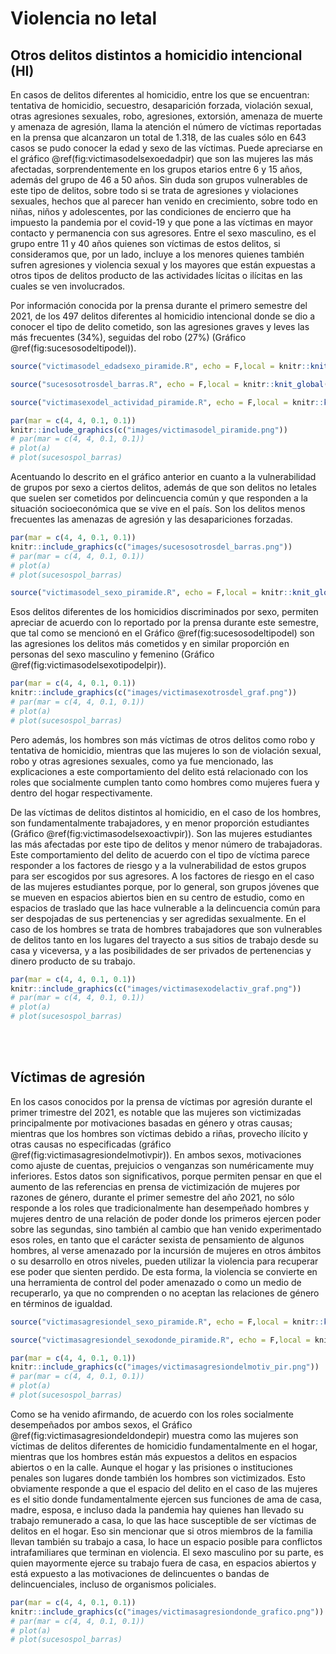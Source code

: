 # Violencia no letal

## Otros delitos distintos a homicidio intencional (HI)

<!---BLOCK_MULTICOL_START--->


En casos de delitos diferentes al homicidio, entre los que se encuentran: tentativa de homicidio, secuestro, desaparición forzada, violación sexual, otras agresiones sexuales, robo, agresiones, extorsión, amenaza de muerte y amenaza de agresión, llama la atención el número de víctimas reportadas en la prensa que alcanzaron un total de 1.318, de las cuales sólo en 643 casos se pudo conocer la edad y sexo de las víctimas. Puede apreciarse en el gráfico \@ref(fig:victimasodelsexoedadpir) que son las mujeres las más afectadas, sorprendentemente en los grupos etarios entre 6 y 15 años, además del grupo de 46 a 50 años. Sin duda son grupos vulnerables de este tipo de delitos, sobre todo si se trata de agresiones y violaciones sexuales, hechos que al parecer han venido en crecimiento, sobre todo en niñas, niños y adolescentes, por las condiciones de encierro que ha impuesto la pandemia por el covid-19 y que pone a las víctimas en mayor contacto y permanencia con sus agresores. Entre el sexo masculino, es el grupo entre 11 y 40 años quienes son víctimas de estos delitos, si consideramos que, por un lado, incluye a los menores quienes  también sufren agresiones y violencia sexual y los mayores que están expuestas a otros tipos de delitos producto de las actividades lícitas o ilícitas en las cuales se ven involucrados.

Por información conocida por la prensa durante el primero semestre del 2021, de los 497 delitos diferentes al homicidio intencional donde se dio a conocer el tipo de delito cometido, son las agresiones graves y leves las más frecuentes (34%), seguidas del robo (27%) (Gráfico \@ref(fig:sucesosodeltipodel)). 

```r
source("victimasodel_edadsexo_piramide.R", echo = F,local = knitr::knit_global())
```

```r
source("sucesosotrosdel_barras.R", echo = F,local = knitr::knit_global())
```

```r
source("victimasexodel_actividad_piramide.R", echo = F,local = knitr::knit_global())
```

```r
par(mar = c(4, 4, 0.1, 0.1))
knitr::include_graphics(c("images/victimasodel_piramide.png"))
# par(mar = c(4, 4, 0.1, 0.1))
# plot(a)
# plot(sucesospol_barras)
```

Acentuando lo descrito en el gráfico anterior en cuanto a la vulnerabilidad de grupos por sexo a ciertos delitos, además de que son delitos no letales que suelen ser cometidos por delincuencia común y que responden a la situación socioeconómica que se vive en el país. Son los delitos menos frecuentes las amenazas de agresión y las desapariciones forzadas.

```r
par(mar = c(4, 4, 0.1, 0.1))
knitr::include_graphics(c("images/sucesosotrosdel_barras.png"))
# par(mar = c(4, 4, 0.1, 0.1))
# plot(a)
# plot(sucesospol_barras)
```


```r
source("victimasodel_sexo_piramide.R", echo = F,local = knitr::knit_global())
```

Esos delitos diferentes de los homicidios discriminados por sexo, permiten apreciar de acuerdo con lo reportado por la prensa durante este semestre, que tal como se mencionó en el Gráfico \@ref(fig:sucesosodeltipodel) son las agresiones los delitos más cometidos y en similar proporción en personas del sexo masculino y femenino (Gráfico \@ref(fig:victimasodelsexotipodelpir)). 

```r
par(mar = c(4, 4, 0.1, 0.1))
knitr::include_graphics(c("images/victimasexotrosdel_graf.png"))
# par(mar = c(4, 4, 0.1, 0.1))
# plot(a)
# plot(sucesospol_barras)
```

Pero además, los hombres son más víctimas de otros delitos como robo y tentativa de homicidio, mientras que las mujeres lo son de violación sexual, robo y otras agresiones sexuales, como ya fue mencionado, las explicaciones a este comportamiento del delito está relacionado con los roles que socialmente cumplen tanto como hombres como mujeres fuera y dentro del hogar respectivamente.

De las víctimas de delitos distintos al homicidio, en el caso de los hombres, son fundamentalmente trabajadores, y en menor proporción estudiantes (Gráfico \@ref(fig:victimasodelsexoactivpir)). Son las mujeres estudiantes las más afectadas por este tipo de delitos y menor número de trabajadoras. Este comportamiento del delito de acuerdo con el tipo de víctima parece responder a los factores de riesgo y a la vulnerabilidad de estos grupos para ser escogidos por sus agresores. A los factores de riesgo en el caso de las mujeres estudiantes porque, por lo general, son grupos jóvenes que se mueven en espacios abiertos bien en su centro de estudio, como en espacios de traslado que las hace vulnerable a la delincuencia común para ser despojadas de sus pertenencias y ser agredidas sexualmente. En el caso de los hombres se trata de hombres trabajadores que son vulnerables de delitos tanto en los lugares del trayecto a sus sitios de trabajo desde su casa y viceversa, y a las posibilidades de ser privados de pertenencias y dinero producto de su trabajo.

```r
par(mar = c(4, 4, 0.1, 0.1))
knitr::include_graphics(c("images/victimasexodelactiv_graf.png"))
# par(mar = c(4, 4, 0.1, 0.1))
# plot(a)
# plot(sucesospol_barras)
```


<!---BLOCK_MULTICOL_STOP{widths: [3,3], space: 0.2, sep: true}--->

<br>
<br>

## Víctimas de agresión

<!---BLOCK_MULTICOL_START--->


En los casos conocidos por la prensa de víctimas por agresión durante el primer trimestre del 2021, es notable que las mujeres son victimizadas principalmente por motivaciones basadas en género y otras causas; mientras que los hombres son víctimas debido a riñas, provecho ilícito y otras causas no especificadas (gráfico \@ref(fig:victimasagresiondelmotivpir)). En ambos sexos, motivaciones como ajuste de cuentas, prejuicios o venganzas son numéricamente muy inferiores. Estos datos son significativos, porque permiten pensar en que el aumento de las referencias en prensa de victimización de mujeres por razones de género, durante el primer semestre del año 2021, no sólo responde a los roles que tradicionalmente han desempeñado hombres y mujeres dentro de una relación de poder donde los  primeros ejercen poder sobre las segundas, sino también al cambio que han venido experimentado esos roles, en tanto que el carácter sexista de pensamiento de algunos hombres, al verse amenazado por la incursión de mujeres en otros ámbitos o su desarrollo en otros niveles, pueden utilizar la violencia para recuperar ese poder que sienten perdido. De esta forma, la violencia se convierte en una herramienta de control del poder amenazado o como un medio de recuperarlo, ya que no comprenden o no aceptan las relaciones de género en términos de igualdad.

```r
source("victimasagresiondel_sexo_piramide.R", echo = F,local = knitr::knit_global())
```


```r
source("victimasagresiondel_sexodonde_piramide.R", echo = F,local = knitr::knit_global())
```

```r
par(mar = c(4, 4, 0.1, 0.1))
knitr::include_graphics(c("images/victimasagresiondelmotiv_pir.png"))
# par(mar = c(4, 4, 0.1, 0.1))
# plot(a)
# plot(sucesospol_barras)
```

Como se ha venido afirmando, de acuerdo con los roles socialmente desempeñados por ambos sexos, el Gráfico \@ref(fig:victimasagresiondeldondepir) muestra como las mujeres son víctimas de delitos diferentes de homicidio fundamentalmente en el hogar, mientras que los hombres están más expuestos a delitos en espacios abiertos o en la calle. Aunque el hogar y las prisiones o instituciones penales son lugares donde también los hombres son victimizados. Esto obviamente responde a que el espacio del delito en el caso de las mujeres es el sitio donde fundamentalmente ejercen sus funciones de ama de casa, madre, esposa, e incluso dada la pandemia hay quienes han llevado su trabajo remunerado a casa, lo que las hace susceptible de ser víctimas de delitos en el hogar. Eso sin mencionar que si otros miembros de la familia llevan también su trabajo a casa, lo hace un espacio posible para conflictos intrafamiliares que terminan en violencia. El sexo masculino por su parte, es quien mayormente ejerce su trabajo fuera de casa, en espacios abiertos y está expuesto a las motivaciones de delincuentes o bandas de delincuenciales, incluso de organismos policiales. 

```r
par(mar = c(4, 4, 0.1, 0.1))
knitr::include_graphics(c("images/victimasagresiondonde_grafico.png"))
# par(mar = c(4, 4, 0.1, 0.1))
# plot(a)
# plot(sucesospol_barras)
```

<!---BLOCK_MULTICOL_STOP{widths: [3,3], space: 0.2, sep: true}--->
